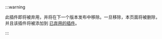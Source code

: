 :::warning

此插件即将被弃用，并将在下一个版本发布中移除。一旦移除，本页面将被删除，并且该插件将被添加到 [已弃用的插件](../web-configurator/menu-pages/08-add-ons-configuration.mdx#已弃用的插件)。

:::
